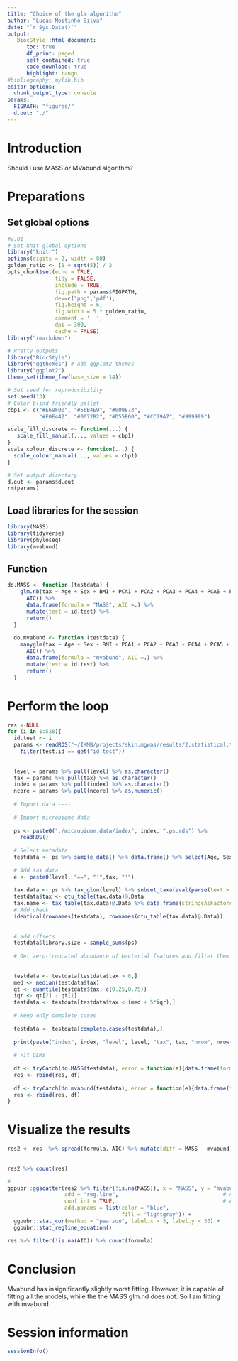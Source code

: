 ```yaml
---
title: "Choice of the glm algorithm"
author: "Lucas Moitinho-Silva"
date: "`r Sys.Date()`"
output:
   BiocStyle::html_document:
      toc: true
      df_print: paged
      self_contained: true
      code_download: true
      highlight: tango
#bibliography: mylib.bib
editor_options:
  chunk_output_type: console
params:
  FIGPATH: "figures/"
  d.out: "./"
---
```



# Introduction
Should I use MASS or MVabund algorithm?

# Preparations

## Set global options

```r
#v.01
# Set knit global options
library("knitr")
options(digits = 2, width = 80)
golden_ratio <- (1 + sqrt(5)) / 2
opts_chunk$set(echo = TRUE,
               tidy = FALSE,
               include = TRUE,
               fig.path = params$FIGPATH,
               dev=c("png",'pdf'),
               fig.height = 6,
               fig.width = 5 * golden_ratio,
               comment = '  ',
               dpi = 300,
               cache = FALSE)
library("rmarkdown")

# Pretty outputs
library("BiocStyle")
library("ggthemes") # add ggplot2 themes
library("ggplot2")
theme_set(theme_few(base_size = 14))

# Set seed for reproducibility
set.seed(13)
# Color blind friendly pallet
cbp1 <- c("#E69F00", "#56B4E9", "#009E73",
          "#F0E442", "#0072B2", "#D55E00", "#CC79A7", "#999999")

scale_fill_discrete <- function(...) {
   scale_fill_manual(..., values = cbp1)
}
scale_colour_discrete <- function(...) {
  scale_colour_manual(..., values = cbp1)
}

# Set output directory
d.out <- params$d.out
rm(params)
```


## Load libraries for the session

```r

library(MASS)
library(tidyverse)
library(phyloseq)
library(mvabund)

```

## Function
```r
do.MASS <- function (testdata) {
    glm.nb(tax ~ Age + Sex + BMI + PCA1 + PCA2 + PCA3 + PCA4 + PCA5 + PCA6 + PCA7 + PCA8 + PCA9 + PCA10 + offset(log(library.size)), data=testdata) %>% 
      AIC() %>% 
      data.frame(formula = "MASS", AIC =.) %>%
      mutate(test = id.test) %>% 
      return()
  }
  
  do.mvabund <- function (testdata) {
    manyglm(tax ~ Age + Sex + BMI + PCA1 + PCA2 + PCA3 + PCA4 + PCA5 + PCA6 + PCA7 + PCA8 + PCA9 + PCA10 + offset(log(library.size)), data=testdata, family="negative.binomial") %>% 
      AIC() %>% 
      data.frame(formula = "mvabund", AIC =.) %>%
      mutate(test = id.test) %>% 
      return()
  }
```


#  Perform the loop


```r
res <-NULL 
for (i in 1:528){
  id.test <- i
  params <- readRDS("~/IKMB/projects/skin.mgwas/results/2.statistical.tests/2.taxonomic.features/tests.rds") %>% 
    filter(test.id == get("id.test"))
  
  
  level = params %>% pull(level) %>% as.character()
  tax = params %>% pull(tax) %>% as.character()
  index = params %>% pull(index) %>% as.character()
  ncore = params %>% pull(ncore) %>% as.numeric()
  
  # Import data ----
  
  # Import microbiome data
  
  ps <- paste0("./microbiome.data/index", index, ".ps.rds") %>% 
    readRDS()
  
  # Select metadata
  testdata <- ps %>% sample_data() %>% data.frame() %>% select(Age, Sex, BMI, PCA1, PCA2, PCA3, PCA4, PCA5, PCA6, PCA7, PCA8, PCA9, PCA10, Genotype_ID)
  
  # Add tax data
  e <- paste0(level, "==", "'",tax, "'")
  
  tax.data <- ps %>% tax_glom(level) %>% subset_taxa(eval(parse(text = e)))
  testdata$tax <- otu_table(tax.data)@.Data
  tax.name <- tax_table(tax.data)@.Data %>% data.frame(stringsAsFactors = F) %>% select_if(~ !any(is.na(.))) %>% .[1,] %>% paste(collapse = ";")
  # Add check
  identical(rownames(testdata), rownames(otu_table(tax.data)@.Data))
  
  
  # add offsets
  testdata$library.size = sample_sums(ps)
  
  # Get zero-truncated abundance of bacterial features and filter them for extreme outliers, deviating more than 5× the interquartile range (IQR) from the median abundance
  
  
  testdata <- testdata[testdata$tax > 0,]
  med <- median(testdata$tax)
  qt <- quantile(testdata$tax, c(0.25,0.75))
  iqr <- qt[2] - qt[1]
  testdata <- testdata[testdata$tax < (med + 5*iqr),]
  
  # Keep only complete cases
  
  testdata <- testdata[complete.cases(testdata),]
  
  print(paste("index", index, "level", level, "tax", tax, "nrow", nrow(testdata)))
  
  # Fit GLMs
  
  df <- tryCatch(do.MASS(testdata), error = function(e){data.frame(formula = "MASS", AIC = NA, test = id.test)})
  res <- rbind(res, df)
  
  df <- tryCatch(do.mvabund(testdata), error = function(e){data.frame(formula = "mvabund", AIC = NA, test = id.test)})
  res <- rbind(res, df)
}

```

# Visualize the results

```r
res2 <- res  %>% spread(formula, AIC) %>% mutate(diff = MASS - mvabund) %>% mutate(res = if_else(diff < 0,
                                                                                                 "MASS",
                                                                                                 "mvabund"))
res2 %>% count(res)

# 
ggpubr::ggscatter(res2 %>% filter(!is.na(MASS)), x = "MASS", y = "mvabund",
                  add = "reg.line",                                 # Add regression line
                  conf.int = TRUE,                                  # Add confidence interval
                  add.params = list(color = "blue",
                                    fill = "lightgray")) +
  ggpubr::stat_cor(method = "pearson", label.x = 3, label.y = 30) +
  ggpubr::stat_regline_equation()

res %>% filter(!is.na(AIC)) %>% count(formula)

```


# Conclusion

Mvabund has insignificantly slightly worst fitting. However, it is capable of fitting all the models, while the the MASS glm.nd does not. So I am fitting with mvabund.


# Session information

```r
sessionInfo()
```
